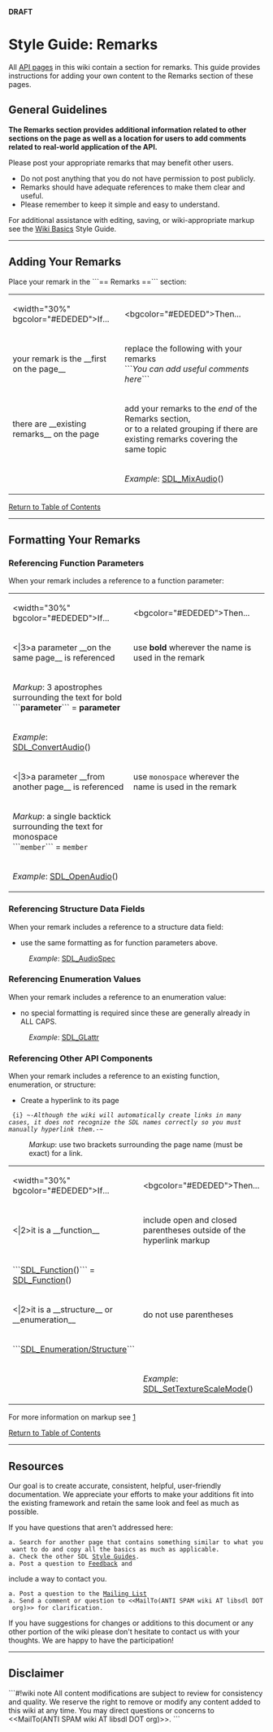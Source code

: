 <!-- pragma section-numbers off -->
<!-- pragma disable-camelcase -->
<!-- acl All:read -->
'''DRAFT'''

= Style Guide: Remarks =
All [http://wiki.libsdl.org/moin.cgi/SGWikiBasics#api API pages] in this wiki contain a section for remarks.  This guide provides instructions for adding your own content to the Remarks section of these pages. 

<span id="ToC"></span>

== General Guidelines ==
'''The Remarks section provides additional information related to other sections on the page as well as a location for users to add comments related to real-world application of the API.'''

Please post your appropriate remarks that may benefit other users.  
* Do not post anything that you do not have permission to post publicly.
* Remarks should have adequate references to make them clear and useful.
* Please remember to keep it simple and easy to understand.

For additional assistance with editing, saving, or wiki-appropriate markup see the [http://wiki.libsdl.org/moin.cgi/SGWikiBasics Wiki Basics] Style Guide.

----
== Adding Your Remarks ==
Place your remark in the ```== Remarks ==``` section:
{|
|<width="30%" bgcolor="#EDEDED">If...
|<bgcolor="#EDEDED">Then...
|-
|your remark is the __first on the page__
|replace the following with your remarks<br/>```''You can add useful comments here''```
|-
|there are __existing remarks__ on the page
|add your remarks to the ''end'' of the Remarks section,<br/>or to a related grouping if there are existing remarks covering the same topic
|-
|
|''Example'': [[SDL_MixAudio]]()
|}

[[#ToC|Return to Table of Contents]]

----
== Formatting Your Remarks ==

=== Referencing Function Parameters ===
When your remark includes a reference to a function parameter:
{|
|<width="30%" bgcolor="#EDEDED">If...
|<bgcolor="#EDEDED">Then...
|-
|<|3>a parameter __on the same page__ is referenced
|use '''bold''' wherever the name is used in the remark
|-
|''Markup'':  3 apostrophes surrounding the text for bold<br/>```'''parameter'''``` = '''parameter'''
|-
|''Example'': [[SDL_ConvertAudio]]()
|-
|<|3>a parameter __from another page__ is referenced
|use <code>monospace</code> wherever the name is used in the remark
|-
|''Markup'':  a single backtick surrounding the text for monospace<br/>```<code>member</code>``` = <code>member</code>
|-
|''Example'': [[SDL_OpenAudio]]()
|}


=== Referencing Structure Data Fields ===
When your remark includes a reference to a structure data field:
* use the same formatting as for function parameters above.
: ''Example'': [[SDL_AudioSpec]]


=== Referencing Enumeration Values ===
When your remark includes a reference to an enumeration value:
* no special formatting is required since these are generally already in ALL CAPS.
: ''Example'': [[SDL_GLattr]]


=== Referencing Other API Components ===
When your remark includes a reference to an existing function, enumeration, or structure:
* Create a hyperlink to its page

  {i} ~-''Although the wiki will automatically create links in many cases, it does not recognize the SDL names correctly so you must manually hyperlink them.''-~<br/>

: ''Markup'':  use two brackets surrounding the page name (must be exact) for a link.

{|
|<width="30%" bgcolor="#EDEDED">If...
|<bgcolor="#EDEDED">Then...
|-
|<|2>it is a __function__
|include open and closed parentheses outside of the hyperlink markup
|-
|```[[SDL_Function]]()``` = [[SDL_Function]]()
|-
|<|2>it is a __structure__ or __enumeration__
|do not use parentheses
|-
|```[[SDL_Enumeration/Structure]]```
|-
|
|''Example'': [[SDL_SetTextureScaleMode]]()
|}

For more information on markup see [http://wiki.libsdl.org/moin.cgi/SGWikiBasics]

[[#ToC|Return to Table of Contents]]


----
== Resources ==

Our goal is to create accurate, consistent, helpful, user-friendly documentation.  We appreciate your efforts to make your additions fit into the existing framework and retain the same look and feel as much 
as possible.

If you have questions that aren't addressed here:
 a. Search for another page that contains something similar to what you want to do and copy all the basics as much as applicable.  
 a. Check the other SDL [http://wiki.libsdl.org/moin.cgi/Contributing#guides Style Guides].
 a. Post a question to [http://wiki.libsdl.org/moin.cgi/Contributing#form Feedback] and 
include a way to contact you.
 a. Post a question to the [http://wiki.libsdl.org/moin.cgi/Contributing#list Mailing List]
 a. Send a comment or question to <<MailTo(ANTI SPAM wiki AT libsdl DOT org)>> for clarification.

If you have suggestions for changes or additions to this document or any other portion of the wiki please don't hesitate to contact us with your thoughts.  We are happy to have the participation!

------
== Disclaimer ==
```#!wiki note
All content modifications are subject to review for consistency and quality.  We reserve the right to remove or modify any content added to this wiki at any time.  You may direct questions or concerns to 
<<MailTo(ANTI SPAM wiki AT libsdl DOT org)>>.
```
